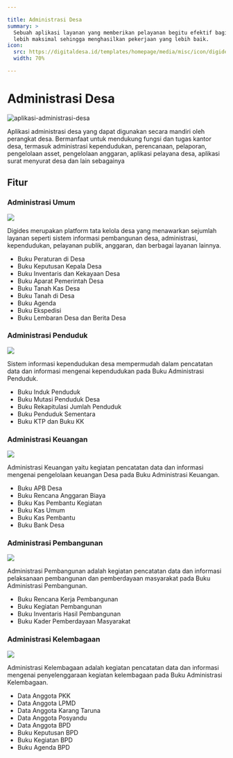 ```yaml
---

title: Administrasi Desa
summary: >
  Sebuah aplikasi layanan yang memberikan pelayanan begitu efektif bagi perangkat desa untuk bekerja 
  lebih maksimal sehingga menghasilkan pekerjaan yang lebih baik.
icon:
  src: https://digitaldesa.id/templates/homepage/media/misc/icon/digides_administrasi.svg
  width: 70%

---
```


<double-section id="utama">

# Administrasi Desa
![aplikasi-administrasi-desa](https://digitaldesa.id/templates/homepage/media/misc/administrasi%20desa%20digides.png)

Aplikasi administrasi desa yang dapat digunakan secara mandiri oleh perangkat desa. 
Bermanfaat untuk mendukung fungsi dan tugas kantor desa, termasuk administrasi kependudukan, 
perencanaan, pelaporan, pengelolaan asset, pengelolaan anggaran, aplikasi pelayana desa, 
aplikasi surat menyurat desa dan lain sebagainya

</double-section>

## Fitur

<double-section id="umum">

### Administrasi Umum
![](https://digitaldesa.id/templates/homepage/media/misc/fitur%20administrasi%20umum%20digides.png)

Digides merupakan platform tata kelola desa yang menawarkan sejumlah layanan seperti sistem informasi 
pembangunan desa, administrasi, kependudukan, pelayanan publik, anggaran, dan berbagai layanan lainnya.

- Buku Peraturan di Desa
- Buku Keputusan Kepala Desa
- Buku Inventaris dan Kekayaan Desa
- Buku Aparat Pemerintah Desa
- Buku Tanah Kas Desa
- Buku Tanah di Desa
- Buku Agenda
- Buku Ekspedisi
- Buku Lembaran Desa dan Berita Desa

</double-section>
<double-section id="penduduk">

### Administrasi Penduduk
![](https://digitaldesa.id/templates/homepage/media/misc/fitur%20administrasi%20umum%20digides.png)

Sistem informasi kependudukan desa mempermudah dalam pencatatan data dan informasi mengenai 
kependudukan pada Buku Administrasi Penduduk.

- Buku Induk Penduduk
- Buku Mutasi Penduduk Desa
- Buku Rekapitulasi Jumlah Penduduk
- Buku Penduduk Sementara
- Buku KTP dan Buku KK

</double-section>
<double-section id="keuangan">

### Administrasi Keuangan
![](https://digitaldesa.id/templates/homepage/media/misc/fitur%20administrasi%20keuangan%20digides.png)

Administrasi Keuangan yaitu kegiatan pencatatan data dan informasi mengenai pengelolaan keuangan Desa 
pada Buku Administrasi Keuangan.

- Buku APB Desa
- Buku Rencana Anggaran Biaya
- Buku Kas Pembantu Kegiatan
- Buku Kas Umum
- Buku Kas Pembantu
- Buku Bank Desa

</double-section>
<double-section id="pembangunan">

### Administrasi Pembangunan
![](https://digitaldesa.id/templates/homepage/media/misc/fitur%20administrasi%20pembangunan%20digides.png)

Administrasi Pembangunan adalah kegiatan pencatatan data dan informasi pelaksanaan pembangunan dan 
pemberdayaan masyarakat pada Buku Administrasi Pembangunan.

- Buku Rencana Kerja Pembangunan
- Buku Kegiatan Pembangunan
- Buku Inventaris Hasil Pembangunan
- Buku Kader Pemberdayaan Masyarakat

</double-section>
<double-section id="kelembagaan">

### Administrasi Kelembagaan
![](https://digitaldesa.id/templates/homepage/media/misc/fitur%20administrasi%20kelembagaan%20digides.png)

Administrasi Kelembagaan adalah kegiatan pencatatan data dan informasi mengenai 
penyelenggaraan kegiatan kelembagaan pada Buku Administrasi Kelembagaan.

- Data Anggota PKK
- Data Anggota LPMD
- Data Anggota Karang Taruna
- Data Anggota Posyandu
- Data Anggota BPD
- Buku Keputusan BPD
- Buku Kegiatan BPD
- Buku Agenda BPD

</double-section>

